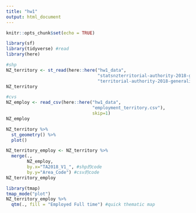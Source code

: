 ```yaml
---
title: "hw1"
output: html_document
---
```


```r
knitr::opts_chunk$set(echo = TRUE)
```

```r
library(sf)
library(tidyverse) #read 
library(here)
```

```r
#shp
NZ_territory <- st_read(here::here("hw1_data",
                                   "statsnzterritorial-authority-2018-generalised-SHP",
                                   "territorial-authority-2018-generalised.shp"))
NZ_territory

#cvs
NZ_employ <- read_csv(here::here("hw1_data",
                                 "employment_territory.csv"), 
                                 skip=1)
NZ_employ
```


```r
NZ_territory %>%
  st_geometry() %>%
  plot()
```

```r
NZ_territory_employ <- NZ_territory %>%
  merge(.,
        NZ_employ,
        by.x="TA2018_V1_", #shp的code
        by.y="Area_Code") #csv的code
NZ_territory_employ
```


```r
library(tmap)
tmap_mode("plot")
NZ_territory_employ %>%
  qtm(., fill = "Employed Full time") #quick thematic map
```

